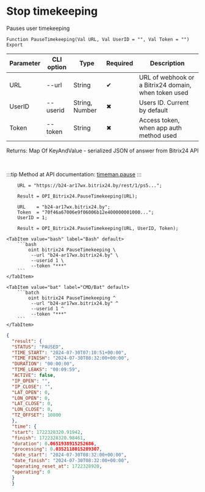 ﻿---
sidebar_position: 8
---


# Stop timekeeping
 Pauses user timekeeping



`Function PauseTimekeeping(Val URL, Val UserID = "", Val Token = "") Export`

  | Parameter | CLI option | Type | Required | Description |
  |-|-|-|-|-|
  | URL | --url | String | &#x2714; | URL of webhook or a Bitrix24 domain, when token used |
  | UserID | --userid | String, Number | &#x2716; | Users ID. Current by default |
  | Token | --token | String | &#x2716; | Access token, when app auth method used |

  
  Returns:  Map Of KeyAndValue - serialized JSON of answer from Bitrix24 API

<br/>

:::tip
Method at API documentation: [timeman.pause](https://dev.1c-bitrix.ru/rest_help/timeman/base/timeman_pause.php)
:::
<br/>



```bsl title="1C:Enterprise/OneScript code example"
    URL = "https://b24-ar17wx.bitrix24.by/rest/1/ps5...";

    Result = OPI_Bitrix24.PauseTimekeeping(URL);

    URL    = "b24-ar17wx.bitrix24.by";
    Token  = "70f46a67006e9f06006b12e400000001000...";
    UserID = 1;

    Result = OPI_Bitrix24.PauseTimekeeping(URL, UserID, Token);
```
 

 <Tabs>
  
    <TabItem value="bash" label="Bash" default>
        ```bash
            oint bitrix24 PauseTimekeeping \
             --url "b24-ar17wx.bitrix24.by" \
             --userid 1 \
             --token "***"
        ```
    </TabItem>
  
    <TabItem value="bat" label="CMD/Bat" default>
        ```batch
            oint bitrix24 PauseTimekeeping ^
             --url "b24-ar17wx.bitrix24.by" ^
             --userid 1 ^
             --token "***"
        ```
    </TabItem>
</Tabs>


```json title="Result"
{
  "result": {
  "STATUS": "PAUSED",
  "TIME_START": "2024-07-30T07:10:51+00:00",
  "TIME_FINISH": "2024-07-30T08:32:00+00:00",
  "DURATION": "00:00:00",
  "TIME_LEAKS": "00:09:59",
  "ACTIVE": false,
  "IP_OPEN": "",
  "IP_CLOSE": "",
  "LAT_OPEN": 0,
  "LON_OPEN": 0,
  "LAT_CLOSE": 0,
  "LON_CLOSE": 0,
  "TZ_OFFSET": 10800
  },
  "time": {
  "start": 1722328320.91942,
  "finish": 1722328320.98461,
  "duration": 0.0651938915252686,
  "processing": 0.0352118015289307,
  "date_start": "2024-07-30T08:32:00+00:00",
  "date_finish": "2024-07-30T08:32:00+00:00",
  "operating_reset_at": 1722328920,
  "operating": 0
  }
  }
```
